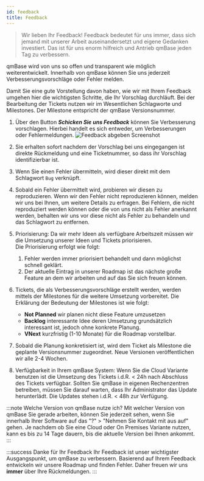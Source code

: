 ---
id: feedback
title: Feedback
---

> Wir lieben Ihr Feedback! Feedback bedeutet für uns immer, dass sich jemand mit unserer Arbeit auseinandersetzt und eigene Gedanken investiert.
> Das ist für uns enorm hilfreich und Antrieb qmBase jeden Tag zu verbessern.

qmBase wird von uns so offen und transparent wie möglich weiterentwickelt. Innerhalb von qmBase können Sie uns jederzeit Verbesserungsvorschläge oder Fehler melden.

Damit Sie eine gute Vorstellung davon haben, wie wir mit Ihrem Feedback umgehen hier die wichtigsten Schritte, die Ihr Vorschlag durchläuft.
Bei der Bearbeitung der Tickets nutzen wir im Wesentlichen Schlagworte und Milestones. Der Milestone entspricht der qmBase Versionsnummer.

1. Über den Button **_Schicken Sie uns Feedback_** können Sie Verbesserung vorschlagen. Hierbei handelt es sich entweder, um Verbesserungen oder Fehlermeldungen.
   ![Feedback abgeben Screenshot](https://caqadmin.blob.core.windows.net/public-screenshots/manual-screenshots/2023-01-12-sendFeedback.png)
2. Sie erhalten sofort nachdem der Vorschlag bei uns eingegangen ist direkte Rückmeldung und eine Ticketnummer, so dass ihr Vorschlag identifizierbar ist.
3. Wenn Sie einen Fehler übermitteln, wird dieser direkt mit dem Schlagwort <code>Bug</code> verknüpft.
4. Sobald ein Fehler übermittelt wird, probieren wir diesen zu reproduzieren.
   Wenn wir den Fehler nicht reproduzieren können, melden wir uns bei Ihnen, um weitere Details zu erfragen.
   Bei Fehlern, die nicht reproduziert werden können oder die von uns nicht als Fehler anerkannt werden, behalten wir uns vor diese nicht als Fehler zu behandeln und das Schlagwort zu entfernen.
5. Priorisierung: Da wir mehr Ideen als verfügbare Arbeitszeit müssen wir die Umsetzung unserer Ideen und Tickets priorisieren.  
   Die Priorisierung erfolgt wie folgt:
   1. Fehler werden immer priorisiert behandelt und dann möglichst schnell geklärt.
   2. Der aktuelle Eintrag in unserer Roadmap ist das nächste große Feature an dem wir arbeiten und auf das Sie sich freuen können.
6. Tickets, die als Verbesserungsvorschläge erstellt werden, werden mittels der Milestones für die weitere Umsetzung vorbereitet. Die Erklärung der Bedeutung der Milestones ist wie folgt:

   - **Not Planned** wir planen nicht diese Feature umzusetzen
   - **Backlog** interessante Idee deren Umsetzung grundsätzlich interessant ist, jedoch ohne konkrete Planung.
   - **VNext** kurzfristig (1-10 Monate) für die Roadmap vorstellbar.

7. Sobald die Planung konkretisiert ist, wird dem Ticket als Milestone die geplante Versionsnummer zugeordnet. Neue Versionen veröffentlichen wir alle 2-4 Wochen.
8. Verfügbarkeit in Ihrem qmBase System: Wenn Sie die Cloud Variante benutzen ist die Umsetzung des Tickets i.d.R. < 24h nach Abschluss des Tickets verfügbar.
   Sollten Sie qmBase in eigenen Rechenzentren betreiben, müssen Sie darauf warten, dass Ihr Administrator das Update herunterlädt. Die Updates stehen i.d.R. < 48h zur Verfügung.

:::note Welche Version von qmBase nutze ich?
Mit welcher Version von qmBase Sie gerade arbeiten, können Sie jederzeit sehen, wenn Sie innerhalb Ihrer Software auf das "?" > "Nehmen Sie Kontakt mit aus auf" gehen.
Je nachdem ob Sie eine Cloud oder On Premises Variante nutzen, kann es bis zu 14 Tage dauern, bis die aktuelle Version bei Ihnen ankommt.
:::

:::success Danke für Ihr Feedback
Ihr Feedback ist unser wichtigster Ausgangspunkt, um qmBase zu verbessern. Basierend auf Ihrem Feedback entwickeln wir unsere Roadmap und finden Fehler. Daher freuen wir uns **immer** über Ihre Rückmeldungen.
:::
